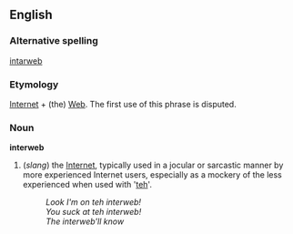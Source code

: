 ==English==

===Alternative spelling===
[[intarweb]]

===Etymology===
[[Internet]] + (the) [[Web]]. The first use of this phrase is disputed.

===Noun===
'''interweb'''
#(''slang'') the [[Internet]], typically used in a jocular or sarcastic manner by more experienced Internet users, especially as a mockery of the less experienced when used with '[[teh]]'.
#:''Look I'm on teh interweb!''
#:''You suck at teh interweb!''
#:''The interweb'll know''